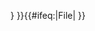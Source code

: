 {{Cc-by-sa-layout
|version=2.0
|country=
|attribution={{{attribution|{{{1|}}}}}}
}}<includeonly>{{#ifeq:{{NAMESPACE}}|File|{{{category|[[Category:創用CC-姓名標示-相同方式分享-2.0版授權檔案‎|{{PAGENAME}}]]}}}
{{SDC_statement_has_value
 |property             = P275
 |value                = Q19068220
 |missing_category     = 知識共享署名-相同方式共享2.0缺少SDC版權許可
 |mismatching_category = 具有不同SDC版權許可的知識共享署名-相同方式共享2.0
}}
}}</includeonly><noinclude>

{{In category|創用CC-姓名標示-相同方式分享-2.0版授權檔案‎}}

{{documentation}}

[[Category:自由協議版權模板|{{PAGENAME}}]]

</noinclude>